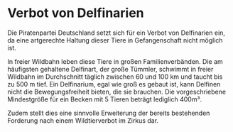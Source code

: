 = Verbot von Delfinarien =

Die Piratenpartei Deutschland setzt sich für ein Verbot von Delfinarien ein, da eine artgerechte Haltung dieser Tiere in Gefangenschaft nicht möglich ist.

In freier Wildbahn leben diese Tiere in großen Familienverbänden. Die am häufigsten gehaltene Delfinart, der große Tümmler, schwimmt in freier Wildbahn im Durchschnitt täglich zwischen 60 und 100 km und taucht bis zu 500 m tief. Ein Delfinarium, egal wie groß es gebaut ist, kann Delfinen nicht die Bewegungsfreiheit bieten, die sie brauchen. Die vorgeschriebene Mindestgröße für ein Becken mit 5 Tieren beträgt lediglich 400m³.

Zudem stellt dies eine sinnvolle Erweiterung der bereits bestehenden Forderung nach einem Wildtierverbot im Zirkus dar.
